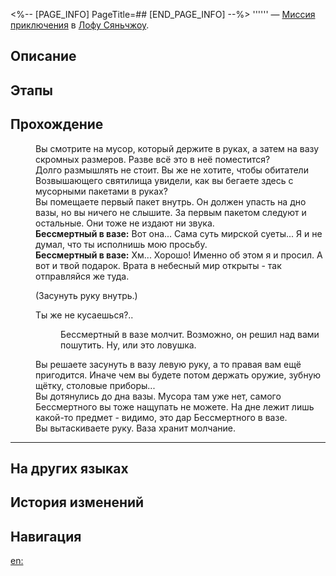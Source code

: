 <%-- [PAGE_INFO]
PageTitle=##
[END_PAGE_INFO] --%>
{{Дополнить|Диалоги.}}
{{Миссия Инфобокс
|id              = 4040211
|Название        = 
|Изображение     = Миссия .png
|Тип             = Миссия приключения
|Событие         = 
|Глава           = 
|Условия         = Завершена [[Миссия Освоения]] «[[Звёзд водоворот, прозрение грядёт]]»
|Персонажи       = Бессмертный в вазе; Первопроходец
|СтартЛокация    = [[Лофу Сяньчжоу]] — [[Возвышающее святилище]]
|Мир             = Лофу Сяньчжоу
|Предыдущая      = 
|Следующая       = 
|Награды         = Журнал приключений*2; Стрелы*10; Семена*1
}}
'''''' — [[Миссия приключения]] в [[Лофу Сяньчжоу]].

==Описание==
{{Описание|<!--официальное описание из Перекрёстка судеб-->}}

==Этапы==


==Прохождение==
{{Дополнить}}
:Вы смотрите на мусор, который держите в руках, а затем на вазу скромных размеров. Разве всё это в неё поместится?
:Долго размышлять не стоит. Вы же не хотите, чтобы обитатели Возвышающего святилища увидели, как вы бегаете здесь с мусорными пакетами в руках?
:Вы помещаете первый пакет внутрь. Он должен упасть на дно вазы, но вы ничего не слышите. За первым пакетом следуют и остальные. Они тоже не издают ни звука.
:'''Бессмертный в вазе:''' Вот она... Сама суть мирской суеты... Я и не думал, что ты исполнишь мою просьбу.
:'''Бессмертный в вазе:''' Хм... Хорошо! Именно об этом я и просил. А вот и твой подарок. Врата в небесный мир открыты - так отправляйся же туда.
:{{Диалог|Стрелка}} (Засунуть руку внутрь.)
:{{Диалог|Стрелка}} Ты же не кусаешься?..
::Бессмертный в вазе молчит. Возможно, он решил над вами пошутить. Ну, или это ловушка.
:Вы решаете засунуть в вазу левую руку, а то правая вам ещё пригодится. Иначе чем вы будете потом держать оружие, зубную щётку, столовые приборы...
:Вы дотянулись до дна вазы. Мусора там уже нет, самого Бессмертного вы тоже нащупать не можете. На дне лежит лишь какой-то предмет - видимо, это дар Бессмертного в вазе.
:<!--2-second delay-->
:Вы вытаскиваете руку. Ваза хранит молчание.
----
{{Диалог Конец}}

==На других языках==
{{На других языках
|en   = 
|zhs  = 
|zht  = 
|ja   = 
|ko   = 
|es   = 
|fr   = 
|ru   = 
|th   = 
|vi   = 
|de   = 
|id   = 
|pt   = 
}}

==История изменений==
{{История изменений|3.5}}

==Навигация==
{{Миссия приключения Навбокс|Глава }}

[[en:]]
